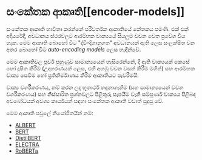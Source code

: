 # සංකේතක ආකෘති[[encoder-models]]

<CourseFloatingBanner chapter={1} classNames="absolute z-10 right-0 top-0" />

<Youtube id="MUqNwgPjJvQ" />

සංකේතක ආකෘති භාවිතා කරන්නේ පරිවර්තක ආකෘතියේ කේතකය පමණි. එක් එක් අදියරේදී, අවධානය ස්ථරවලට ආරම්භක වාක්‍යයේ සියලුම වචන වෙත ප්‍රවේශ විය හැක. මෙම ආකෘති බොහෝ විට "ද්වි-දිශානුගත" අවධානයක් ඇති ලෙස සංලක්ෂිත වන අතර බොහෝ විට _auto-encoding models_ ලෙස හැඳින්වේ.

මෙම ආකෘතිවල පූර්ව පුහුණුව සාමාන්‍යයෙන් හැසිරෙන්නේ, දී ඇති වාක්‍යයක් කෙසේ හෝ දූෂිත කිරීම (උදාහරණයක් ලෙස, එහි අහඹු වචන වසන් කිරීම මගින්) සහ ආරම්භක වාක්‍ය සෙවීම හෝ ප්‍රතිනිර්මාණය කිරීම ආකෘතියට පැවරීමයි.

වාක්‍ය වර්ගීකරණය, නම් කරන ලද භූතාර්ථ හඳුනාගැනීම (සහ සාමාන්‍යයෙන් වචන වර්ගීකරණය) සහ නිස්සාරිත ප්‍රශ්නවලට පිළිතුරු සැපයීම වැනි සම්පූර්ණ වාක්‍යය පිළිබඳ අවබෝධයක් අවශ්‍ය කාර්යයන් සඳහා සංකේතක ආකෘති වඩාත් සුදුසු වේ.

මෙම ආකෘති පවුලේ නියෝජිතයින් නම්:

- [ALBERT](https://huggingface.co/transformers/model_doc/albert.html)
- [BERT](https://huggingface.co/transformers/model_doc/bert.html)
- [DistilBERT](https://huggingface.co/transformers/model_doc/distilbert.html)
- [ELECTRA](https://huggingface.co/transformers/model_doc/electra.html)
- [RoBERTa](https://huggingface.co/transformers/model_doc/roberta.html)
